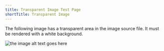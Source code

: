 ```yaml
---
title: Transparent Image Test Page
shortTitle: Transparent Image
---
```


The following image has a transparent area in the image source file. It must be rendered with a white background.

![the image alt text goes here](/../../images/small-png-with-transparent-background.png)
